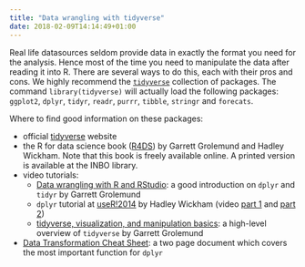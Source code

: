 ```yaml
---
title: "Data wrangling with tidyverse"
date: 2018-02-09T14:14:49+01:00
---
```


Real life datasources seldom provide data in exactly the format you need for the analysis. Hence most of the time you need to manipulate the data after reading it into R. There are several ways to do this, each with their pros and cons. We highly recommend the [`tidyverse`](https://www.tidyverse.org) collection of packages. The command `library(tidyverse)` will actually load the following packages: `ggplot2`, `dplyr`, `tidyr`, `readr`, `purrr`, `tibble`, `stringr` and `forecats`.

Where to find good information on these packages:

- official [tidyverse](https://www.tidyverse.org/) website
- the R for data science book ([R4DS](http://r4ds.had.co.nz/)) by Garrett Grolemund
and Hadley Wickham. Note that this book is freely available online. A printed version is available at the INBO library.
- video tutorials:
    - [Data wrangling with R and RStudio](https://www.rstudio.com/resources/webinars/data-wrangling-with-r-and-rstudio/): a good introduction on `dplyr` and `tidyr` by Garrett Grolemund
    - `dplyr` tutorial at [useR!2014](https://www.r-project.org/nosvn/conferences/useR-2014/) by Hadley Wickham (video [part 1](https://www.youtube.com/watch?v=8SGif63VW6E) and [part 2](https://www.youtube.com/watch?v=Ue08LVuk790))
    - [tidyverse, visualization, and manipulation basics](https://www.rstudio.com/resources/webinars/tidyverse-visualization-and-manipulation-basics/): a high-level overview of `tidyverse` by Garrett Grolemund
- [Data Transformation Cheat Sheet](https://github.com/rstudio/cheatsheets/raw/master/data-transformation.pdf): a two page document which covers the most important function for `dplyr`


